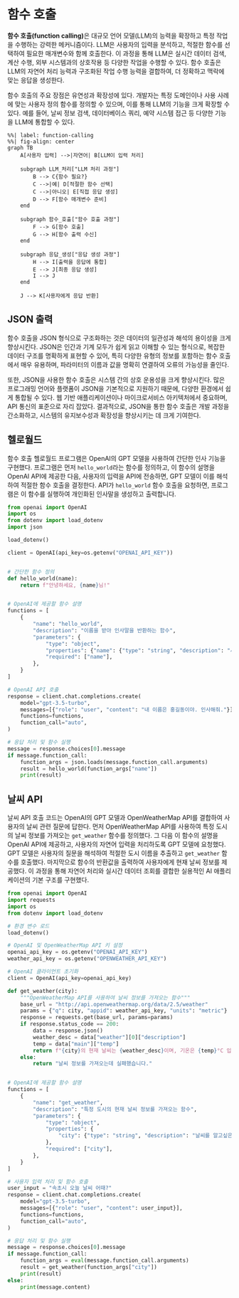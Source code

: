 # 함수 호출

**함수 호출(function calling)**은 대규모 언어 모델(LLM)의 능력을 확장하고 특정 작업을 수행하는 강력한 메커니즘이다. LLM은 사용자의 입력을 분석하고, 적절한 함수를 선택하여 필요한 매개변수와 함께 호출한다. 이 과정을 통해 LLM은 실시간 데이터 검색, 계산 수행, 외부 시스템과의 상호작용 등 다양한 작업을 수행할 수 있다. 함수 호출은 LLM의 자연어 처리 능력과 구조화된 작업 수행 능력을 결합하여, 더 정확하고 맥락에 맞는 응답을 생성한다.

함수 호출의 주요 장점은 유연성과 확장성에 있다. 개발자는 특정 도메인이나 사용 사례에 맞는 사용자 정의 함수를 정의할 수 있으며, 이를 통해 LLM의 기능을 크게 확장할 수 있다. 예를 들어, 날씨 정보 검색, 데이터베이스 쿼리, 예약 시스템 접근 등 다양한 기능을 LLM에 통합할 수 있다.


```mermaid
%%| label: function-calling
%%| fig-align: center
graph TB
    A[사용자 입력] -->|자연어| B[LLM이 입력 처리]
    
    subgraph LLM_처리["LLM 처리 과정"]
        B --> C{함수 필요?}
        C -->|예| D[적절한 함수 선택]
        C -->|아니오| E[직접 응답 생성]
        D --> F[함수 매개변수 준비]
    end
    
    subgraph 함수_호출["함수 호출 과정"]
        F --> G[함수 호출]
        G --> H[함수 출력 수신]
    end
    
    subgraph 응답_생성["응답 생성 과정"]
        H --> I[출력을 응답에 통합]
        E --> J[최종 응답 생성]
        I --> J
    end
    
    J --> K[사용자에게 응답 반환]
```

## JSON 출력

함수 호출을 JSON 형식으로 구조화하는 것은 데이터의 일관성과 해석의 용이성을 크게 향상시킨다. JSON은 인간과 기계 모두가 쉽게 읽고 이해할 수 있는 형식으로, 복잡한 데이터 구조를 명확하게 표현할 수 있어, 특히 다양한 유형의 정보를 포함하는 함수 호출에서 매우 유용하며, 파라미터의 이름과 값을 명확히 연결하여 오류의 가능성을 줄인다.

또한, JSON을 사용한 함수 호출은 시스템 간의 상호 운용성을 크게 향상시킨다. 많은 프로그래밍 언어와 플랫폼이 JSON을 기본적으로 지원하기 때문에, 다양한 환경에서 쉽게 통합될 수 있다. 웹 기반 애플리케이션이나 마이크로서비스 아키텍처에서 중요하며, API 통신의 표준으로 자리 잡았다. 결과적으로, JSON을 통한 함수 호출은 개발 과정을 간소화하고, 시스템의 유지보수성과 확장성을 향상시키는 데 크게 기여한다.

## 헬로월드

함수 호출 헬로월드 프로그램은 OpenAI의 GPT 모델을 사용하여 간단한 인사 기능을 구현했다. 프로그램은 먼저 `hello_world`라는 함수를 정의하고, 이 함수의 설명을 OpenAI API에 제공한 다음, 사용자의 입력을 API에 전송하면, GPT 모델이 이를 해석하여 적절한 함수 호출을 결정한다. API가 `hello_world` 함수 호출을 요청하면, 프로그램은 이 함수를 실행하여 개인화된 인사말을 생성하고 출력합니다.

```python
from openai import OpenAI
import os
from dotenv import load_dotenv
import json

load_dotenv()

client = OpenAI(api_key=os.getenv("OPENAI_API_KEY"))


# 간단한 함수 정의
def hello_world(name):
    return f"안녕하세요, {name}님!"


# OpenAI에 제공할 함수 설명
functions = [
    {
        "name": "hello_world",
        "description": "이름을 받아 인사말을 반환하는 함수",
        "parameters": {
            "type": "object",
            "properties": {"name": {"type": "string", "description": "사용자의 이름"}},
            "required": ["name"],
        },
    }
]

# OpenAI API 호출
response = client.chat.completions.create(
    model="gpt-3.5-turbo",
    messages=[{"role": "user", "content": "내 이름은 홍길동이야. 인사해줘."}],
    functions=functions,
    function_call="auto",
)

# 응답 처리 및 함수 실행
message = response.choices[0].message
if message.function_call:
    function_args = json.loads(message.function_call.arguments)
    result = hello_world(function_args["name"])
    print(result)
```

## 날씨 API

날씨 API 호출 코드는 OpenAI의 GPT 모델과 OpenWeatherMap API를 결합하여 사용자의 날씨 관련 질문에 답한다. 먼저 OpenWeatherMap API를 사용하여 특정 도시의 날씨 정보를 가져오는 `get_weather` 함수를 정의했다. 그 다음 이 함수의 설명을 OpenAI API에 제공하고, 사용자의 자연어 입력을 처리하도록 GPT 모델에 요청했다. GPT 모델은 사용자의 질문을 해석하여 적절한 도시 이름을 추출하고 `get_weather` 함수를 호출했다. 마지막으로 함수의 반환값을 출력하여 사용자에게 현재 날씨 정보를 제공했다. 이 과정을 통해 자연어 처리와 실시간 데이터 조회를 결합한 실용적인 AI 애플리케이션의 기본 구조를 구현했다.

```python
from openai import OpenAI
import requests
import os
from dotenv import load_dotenv

# 환경 변수 로드
load_dotenv()

# OpenAI 및 OpenWeatherMap API 키 설정
openai_api_key = os.getenv("OPENAI_API_KEY")
weather_api_key = os.getenv("OPENWEATHER_API_KEY")

# OpenAI 클라이언트 초기화
client = OpenAI(api_key=openai_api_key)

def get_weather(city):
    """OpenWeatherMap API를 사용하여 날씨 정보를 가져오는 함수"""
    base_url = "http://api.openweathermap.org/data/2.5/weather"
    params = {"q": city, "appid": weather_api_key, "units": "metric"}  # 섭씨 온도 사용
    response = requests.get(base_url, params=params)
    if response.status_code == 200:
        data = response.json()
        weather_desc = data["weather"][0]["description"]
        temp = data["main"]["temp"]
        return f"{city}의 현재 날씨는 {weather_desc}이며, 기온은 {temp}°C 입니다."
    else:
        return "날씨 정보를 가져오는데 실패했습니다."


# OpenAI에 제공할 함수 설명
functions = [
    {
        "name": "get_weather",
        "description": "특정 도시의 현재 날씨 정보를 가져오는 함수",
        "parameters": {
            "type": "object",
            "properties": {
                "city": {"type": "string", "description": "날씨를 알고싶은 도시 이름"}
            },
            "required": ["city"],
        },
    }
]

# 사용자 입력 처리 및 함수 호출
user_input = "속초시 오늘 날씨 어때?"
response = client.chat.completions.create(
    model="gpt-3.5-turbo",
    messages=[{"role": "user", "content": user_input}],
    functions=functions,
    function_call="auto",
)

# 응답 처리 및 함수 실행
message = response.choices[0].message
if message.function_call:
    function_args = eval(message.function_call.arguments)
    result = get_weather(function_args["city"])
    print(result)
else:
    print(message.content)
```

